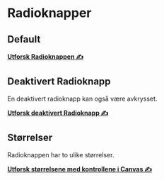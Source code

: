 
# Radioknapper 

## Default

<Canvas>
  <Story id="admin-komponenter-radio--default" />
</Canvas>

[**Utforsk Radioknappen ✍️**](?path=/story/komponenter-radio--default)

## Deaktivert Radioknapp

<Canvas>
  <Story id="admin-komponenter-radio--disabled" />
</Canvas>

En deaktivert radioknapp kan også være avkrysset.

<Story id="admin-komponenter-radio--disabled&args=checked:true" />

[**Utforsk deaktivert Radioknapp ✍️**](?path=/story/komponenter-radio--disabled)

## Størrelser

Radioknappen har to ulike størrelser.

<Story id="admin-komponenter-radio--default&args=size:medium;label:Vanlig" />
<Story id="admin-komponenter-radio--default&args=size:large;label:Stor" />

[**Utforsk størrelsene med kontrollene i Canvas ✍️**](?path=/story/komponenter-radio--default)